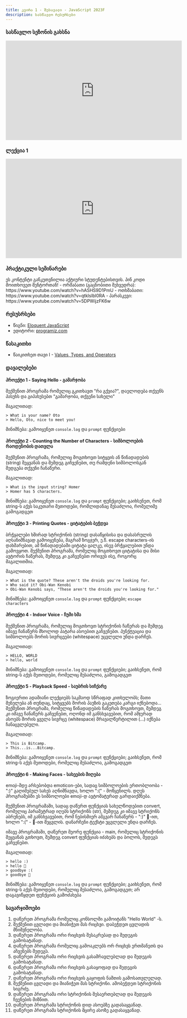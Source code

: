 ```yaml
---
title: კვირა 1 - შესავალი - JavaScript 2023F
description: სასწავლო რესურსები
---
```



### სასწავლო სეზონის გახსნა
<iframe width="560" height="315" src="https://www.youtube.com/embed/gWqSff6LvqI?si=Hv7s6wDoqbhB6Ll5" title="YouTube video player" frameborder="0" allow="accelerometer; autoplay; clipboard-write; encrypted-media; gyroscope; picture-in-picture; web-share" allowfullscreen></iframe>

### ლექცია 1
<iframe width="560" height="315"  src="https://www.youtube.com/embed/P8-j3U9x0a8?si=mhZN-XIJmlSL-Uh5" title="YouTube video player" frameborder="0" allow="accelerometer; autoplay; clipboard-write; encrypted-media; gyroscope; picture-in-picture; web-share" allowfullscreen></iframe>

### პრაქტიკული სემინარები
<Card>
<PinCodeProtectedContent>
    <Locked>
        ეს კონტენტი განკუთვნილია აქტიური სტუდენტებისთვის.
        პინ კოდი მოითხოვეთ მენტორთან!
    </Locked>
    <Unlocked>
        - ორშაბათი (გაცნობითი შეხვედრა): https://www.youtube.com/watch?v=hASHS9D1PmU
        - ოთხშაბათი: https://www.youtube.com/watch?v=qtklsIbI0RA
        - პარასკევი: https://www.youtube.com/watch?v=5DPWijzFK6w
    </Unlocked>
</PinCodeProtectedContent>
</Card>


### რესუსრსები
- წიგნი: [Eloquent JavaScript](https://eloquentjavascript.net/)
- ედიტორი: [programiz.com](https://www.programiz.com/javascript/online-compiler/)

### წასაკითხი
- წაიკითხეთ თავი I - [Values, Types, and Operators](https://eloquentjavascript.net/01_values.html)

### დავალებები

#### პროექტი 1 - Saying Hello - გამარჯობა
შექმენით პროგრამა რომელიც გკითხავთ "რა გქვია?", დაელოდება თქვენს პასუხს და გიპახუსებთ "გამარჯობა, თქვენი სახელი"

მაგალითად:
```shell
> What is your name? Oto
> Hello, Oto, nice to meet you!
```

მინიშნება: გამოიყენეთ `console.log` და `prompt` ფუნქციები

#### პროექტი 2 - Counting the Number of Characters - სიმბოლოების რაოდენობის დათვლა
შექმენით პროგრამა, რომელიც მოგთხოვთ სიტყვის ან წინადადების (string) შეყვანას და შემდეგ გიჩვენებთ, თუ რამდენი სიმბოლოსგან შედგება თქვენი ჩანაწერი.

მაგალითად:
```shell
> What is the input string? Homer
> Homer has 5 characters.
```

მინიშნება: გამოიყენეთ `console.log` და `prompt` ფუნქციები; გაიხსენეთ, რომ string-ს აქვს საკუთარი მეთოდები, რომლიდანაც შესაძლოა, რომელიმე გამოგადგეთ

#### პროექტი 3 - Printing Quotes - ციტატების ბეჭდვა
ბრჭყალები ხშირად სტრიქონის (string) დასაწყისისა და დასასრულის აღსანიშნავად გამოიყენება, მაგრამ ზოგჯერ, ე.წ. escape characters-ის დახმარებით, ამ წინადადებაში ციტატა ცალკე, ისევ ბრჭყალებით უნდა გამოვყოთ. შექმენით პროგრამა, რომელიც მოგთხოვთ ციტატისა და მისი ავტორის ჩაწერას, შემდეგ კი გაჩვენებთ ორივეს ისე, როგორც მაგალითშია.

მაგალითად:
```shell
> What is the quote? These aren't the droids you're looking for.
> Who said it? Obi-Wan Kenobi
> Obi-Wan Kenobi says, "These aren't the droids you're looking for."
```

მინიშნება: გამოიყენეთ `console.log` და `prompt` ფუნქციები; `escape characters`

#### პროექტი 4 - Indoor Voice - ჩუმი ხმა
შექმენით პროგრამა, რომელიც მოგთხოვთ სტრიქონის ჩაწერას და შემდეგ იმავე ჩანაწერს მხოლოდ პატარა ასოებით გაჩვენებთ. პუნქტუაცია და სიმბოლოებს შორის სივრცეები (whitespace) უცვლელი უნდა დარჩეს.

მაგალითად:
```shell
> HELLO, WORLD
> hello, world
```

მინიშნება: გამოიყენეთ `console.log` და `prompt` ფუნქციები; გაიხსენეთ, რომ string-ს აქვს მეთოდები, რომელიც შესაძლოა, გამოგადგეთ

#### პროექტი 5 - Playback Speed - საუბრის სიჩქარე
ზოგიერთი ადამიანი ლექციებს საკმაოდ სწრაფად კითხულობს; მათი შენელება ან თუნდაც, სიტყვებს შორის პაუზის გაკეთება კარგი იქნებოდა... შექმენით პროგრამა, რომელიც წინადადების ჩაწერას მოგთხოვთ, შემდეგ კი იმავე ჩანაწერს გაჩვენებთ, ოღონდ იმ განსხვავებით, რომ ამჯერად ასოებს შორის ყველა სივრცე (whitespace) მრავალწერტილით (...) იქნება ჩანაცვლებული.

მაგალითად:
```shell
> This is Bitcamp.
> This...is...Bitcamp.
```

მინიშნება: გამოიყენეთ `console.log` და `prompt` ფუნქციები; გაიხსენეთ, რომ string-ს აქვს მეთოდები, რომელიც შესაძლოა, გამოგადგეთ

#### პროექტი 6 - Making Faces - სახეების მიღება
emoji-მდე არსებობდა emoticon-ები, სადაც სიმბოლოების ერთობლიობა - ":)" გაღიმებულ სახეს აღნიშნავდა, ხოლო ":(" - მოწყენილს. დღეს პროგრამებში ეს სიმბოლოები emoji-დ ავტომატურად გარდაიქმნება.

შექმენით პროგრამაში, სადაც დაწერთ ფუნქციას სახელწოდებით convert, რომელიც პარამეტრად იღებს სტრიქონს (str), შემდეგ კი იმავე სტრიქონს აბრუნებს, იმ განსხვავებით, რომ ნებისმიერ ამგვარ ჩანაწერს - ":)" 🙂-ით, ხოლო ":(" - 🙁-ით შეცვლის. დანარჩენი ტექსტი უცვლელი უნდა დარჩეს.

იმავე პროგრამაში, დაწერეთ მეორე ფუნქცია - main, რომელიც სტრიქონის შეყვანას გთხოვთ, შემდეგ convert ფუნქციას იძახებს და ბოლოს, შედეგს გაჩვენებთ.

მაგალითად:
```shell
> hello :)
> hello 🙂
> goodbye :(
> goodbye 🙁
```

მინიშნება: გამოიყენეთ `console.log` და `prompt` ფუნქციები; გაიხსენეთ, რომ string-ს აქვს მეთოდები, რომელიც შესაძლოა, გამოგადგეთ; არ დაგავიწყდეთ ფუნქციის გამოძახება

### სავარჯიშოები

1. დაწერეთ პროგრამა რომელიც კონსოლში გამოიტანს "Hello World" -ს.
2. შექმენით ცვლადი და მიანიჭეთ მას რიცხვი. დაბეჭდეთ ცვლადის მნიშვნელობა.
3. დაწერეთ პროგრამა ორი რიცხვის შესაკრებად და შედეგის გამოსატანად.
4. დაწერეთ პროგრამა რომელიც გამოაკლებს ორ რიცხვს ერთმანეთს და აჩვენებს შედეგს.
5. დაწერეთ პროგრამა ორი რიცხვის გასამრავლებლად და შედეგის გამოსატანად.
6. დაწერეთ პროგრამა ორი რიცხვის გასაყოფად და შედეგის გამოსატანად.
7. დაწერეთ პროგრამა ორი რიცხვის გაყოფის ნაშთის გამოსათვლელად.
8. შექმენით ცვლადი და მიანიჭეთ მას სტრიქონი. ამობეჭდეთ სტრიქონის სიგრძე.
9. დაწერეთ პროგრამა ორი სტრიქონის შესაერთებლად და შედეგის ჩვენების მიზნით.
10. დაწერეთ პროგრამა სტრიქონის დიდ ასოებზე გადასაყვანად.
11. დაწერეთ პროგრამა სტრიქონის მცირე ასოზე გადასაყვანად.
